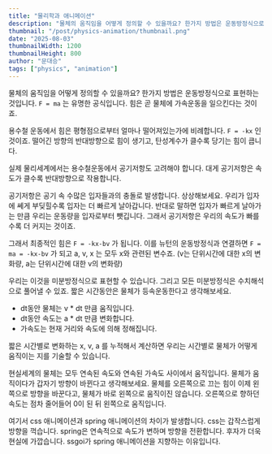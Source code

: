 ```yaml
---
title: "물리학과 애니메이션"
description: "물체의 움직임을 어떻게 정의할 수 있을까요? 한가지 방법은 운동방정식으로 표현하는 것입니다."
thumbnail: "/post/physics-animation/thumbnail.png"
date: "2025-08-03"
thumbnailWidth: 1200
thumbnailHeight: 800
author: "문대승"
tags: ["physics", "animation"]
---
```


물체의 움직임을 어떻게 정의할 수 있을까요? 한가지 방법은 운동방정식으로 표현하는 것입니다.
`F = ma` 는 유명한 공식입니다. 힘은 곧 물체에 가속운동을 일으킨다는 것이죠.

용수철 운동에서 힘은 평형점으로부터 얼마나 떨어져있는가에 비례합니다. `F = -kx` 인 것이죠. 떨어긴 방향의 반대방향으로 힘이 생기고, 탄성계수가 클수록 당기는 힘이 큽니다.

실제 물리세계에서는 용수철운동에서 공기저항도 고려해야 합니다. 대게 공기저항은 속도가 클수록 반대방향으로 작용합니다.

공기저항은 공기 속 수많은 입자들과의 충돌로 발생합니다. 상상해보세요. 우리가 입자에 쎄게 부딪힐수록 입자는 더 빠르게 날아갑니다. 반대로 말하면 입자가 빠르게 날아가는 만큼 우리는 운동량을 입자로부터 뺏깁니다. 그래서 공기저항은 우리의 속도가 빠를수록 더 커지는 것이죠.

그래서 최종적인 힘은 `F = -kx-bv` 가 됩니다. 이를 뉴턴의 운동방정식과 연결하면 `F = ma = -kx-bv` 가 되고 a, v, x 는 모두 x와 관련된 변수죠. (v는 단위시간에 대한 x의 변화량, a는 단위시간에 대한 v의 변화량)

우리는 이것을 미분방정식으로 표현할 수 있습니다. 그리고 모든 미분방정식은 수치해석으로 풀어낼 수 있죠. 짧은 시간동안은 물체가 등속운동한다고 생각해보세요.

- dt동안 물체는 v \* dt 만큼 움직입니다.
- dt동안 속도는 a \* dt 만큼 변화합니다.
- 가속도는 현재 거리와 속도에 의해 정해집니다.

짧은 시간별로 변화하는 x, v, a 를 누적해서 계산하면 우리는 시간별로 물체가 어떻게 움직이는 지를 기술할 수 있습니다.

현실세계의 물체는 모두 연속된 속도와 연속된 가속도 사이에서 움직입니다. 물체가 움직이다가 갑자기 방향이 바뀐다고 생각해보세요. 물체를 오른쪽으로 끄는 힘이 이제 왼쪽으로 방향을 바꾼다고, 물체가 바로 왼쪽으로 움직이진 않습니다. 오른쪽으로 향하던 속도는 점차 줄어들어 0이 된 뒤 왼쪽으로 움직입니다.

여기서 css 애니메이션과 spring 애니메이션의 차이가 발생합니다. css는 갑작스럽게 방향을 꺽습니다. spring은 연속적으로 속도가 변하며 방향을 전환합니다. 후자가 더욱 현실에 가깝습니다. ssgoi가 spring 애니메이션을 지향하는 이유입니다.
